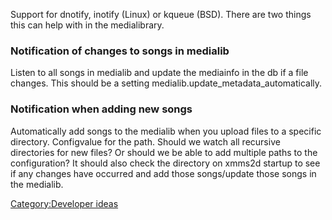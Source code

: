 {{Navbar}}

Support for dnotify, inotify (Linux) or kqueue (BSD). There are two things this can help with in the medialibrary.

=== Notification of changes to songs in medialib ===
Listen to all songs in medialib and update the mediainfo in the db if a file changes. This should be a setting medialib.update_metadata_automatically.

=== Notification when adding new songs ===
Automatically add songs to the medialib when you upload files to a specific directory. Configvalue for the path. Should we watch all recursive directories for new files? Or should we be able to add multiple paths to the configuration? It should also check the directory on xmms2d startup to see if any changes have occurred and add those songs/update those songs in the medialib.

[[Category:Developer ideas]]